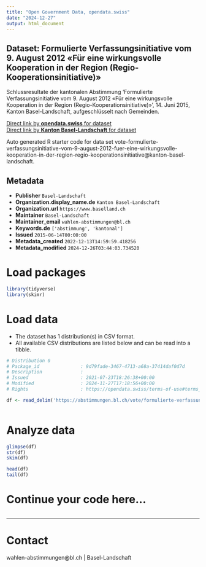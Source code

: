 ```yaml
---
title: "Open Government Data, opendata.swiss"
date: "2024-12-27"
output: html_document
---
```


## Dataset: Formulierte Verfassungsinitiative vom 9. August 2012 «Für eine wirkungsvolle Kooperation in der Region (Regio-Kooperationsinitiative)»

Schlussresultate der kantonalen Abstimmung 'Formulierte Verfassungsinitiative vom 9. August 2012 «Für eine wirkungsvolle Kooperation in der Region (Regio-Kooperationsinitiative)»', 14. Juni 2015, Kanton Basel-Landschaft, aufgeschlüsselt nach Gemeinden.

[Direct link by **opendata.swiss** for dataset](https://opendata.swiss/de/dataset/formulierte-verfassungsinitiative-vom-9-august-2012-fur-eine-wirkungsvolle-kooperation-in-der-r)<br>
[Direct link by **Kanton Basel-Landschaft** for dataset](https://abstimmungen.bl.ch/vote/formulierte-verfassungsinitiative-vom-9-august-2012-fuer-eine-wirkungsvolle-kooperation-in-der-region-regio-kooperationsinitiative/data)

Auto generated R starter code for data set vote-formulierte-verfassungsinitiative-vom-9-august-2012-fuer-eine-wirkungsvolle-kooperation-in-der-region-regio-kooperationsinitiative@kanton-basel-landschaft.

## Metadata

- **Publisher** `Basel-Landschaft`
- **Organization.display_name.de** `Kanton Basel-Landschaft`
- **Organization.url** `https://www.baselland.ch`
- **Maintainer** `Basel-Landschaft`
- **Maintainer_email** `wahlen-abstimmungen@bl.ch`
- **Keywords.de** `['abstimmung', 'kantonal']`
- **Issued** `2015-06-14T00:00:00`
- **Metadata_created** `2022-12-13T14:59:59.418256`
- **Metadata_modified** `2024-12-26T03:44:03.734520`


# Load packages

```r

library(tidyverse)
library(skimr)

```

# Load data

-   The dataset has 1 distribution(s) in CSV format.
-   All available CSV distributions are listed below and can be read into a tibble.

```r

# Distribution 0
# Package_id               : 9d79fade-3467-4713-a68a-37414daf0d7d
# Description              : 
# Issued                   : 2021-07-23T18:26:38+00:00
# Modified                 : 2024-11-27T17:18:56+00:00
# Rights                   : https://opendata.swiss/terms-of-use#terms_by

df <- read_delim('https://abstimmungen.bl.ch/vote/formulierte-verfassungsinitiative-vom-9-august-2012-fuer-eine-wirkungsvolle-kooperation-in-der-region-regio-kooperationsinitiative/data-csv')



```

# Analyze data

```r

glimpse(df)
str(df)
skim(df)

head(df)
tail(df)

```

# Continue your code here...

```r

```

------------------------------------------------------------------------

# Contact

wahlen-abstimmungen@bl.ch | Basel-Landschaft

